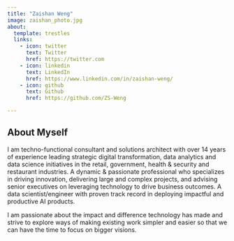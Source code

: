 ```yaml
---
title: "Zaishan Weng"
image: zaishan_photo.jpg
about:
  template: trestles
  links:
    - icon: twitter
      text: Twitter
      href: https://twitter.com
    - icon: linkedin
      text: LinkedIn
      href: https://www.linkedin.com/in/zaishan-weng/
    - icon: github
      text: Github
      href: https://github.com/ZS-Weng

---
```

::: {.column-page}

<h2> About Myself</h2>

I am techno-functional consultant and solutions architect with over 14 years of experience leading strategic digital transformation, data analytics and data science initiatives in the retail, government, health & security and restaurant industries. A dynamic & passionate professional who specializes in driving innovation, delivering large and complex projects, and advising senior executives on leveraging technology to drive business outcomes. A data scientist/engineer with proven track record in deploying impactful and productive AI products.

I am passionate about the impact and difference technology has made and strive to explore ways of making existing work simpler and easier so that we can have the time to focus on bigger visions.

:::
